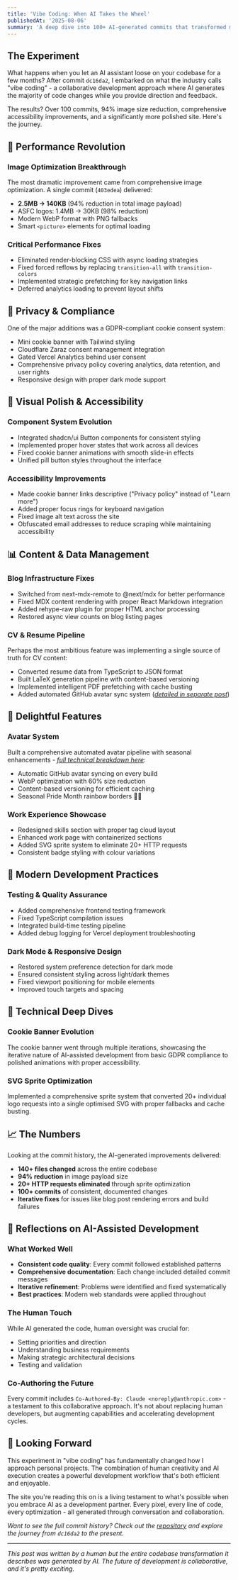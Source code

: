 ```yaml
---
title: 'Vibe Coding: When AI Takes the Wheel'
publishedAt: '2025-08-06'
summary: 'A deep dive into 100+ AI-generated commits that transformed my personal website through performance optimizations, accessibility improvements, and feature additions.'
---
```


## The Experiment

What happens when you let an AI assistant loose on your codebase for a few months? After commit `dc16da2`, I embarked on what the industry calls "vibe coding" - a collaborative development approach where AI generates the majority of code changes while you provide direction and feedback.

The results? Over 100 commits, 94% image size reduction, comprehensive accessibility improvements, and a significantly more polished site. Here's the journey.

## 🎯 Performance Revolution

### Image Optimization Breakthrough
The most dramatic improvement came from comprehensive image optimization. A single commit (`403edea`) delivered:

- **2.5MB → 140KB** (94% reduction in total image payload)
- ASFC logos: 1.4MB → 30KB (98% reduction)
- Modern WebP format with PNG fallbacks
- Smart `<picture>` elements for optimal loading

### Critical Performance Fixes
- Eliminated render-blocking CSS with async loading strategies
- Fixed forced reflows by replacing `transition-all` with `transition-colors`
- Implemented strategic prefetching for key navigation links
- Deferred analytics loading to prevent layout shifts

## 🍪 Privacy & Compliance

One of the major additions was a GDPR-compliant cookie consent system:

- Mini cookie banner with Tailwind styling
- Cloudflare Zaraz consent management integration
- Gated Vercel Analytics behind user consent
- Comprehensive privacy policy covering analytics, data retention, and user rights
- Responsive design with proper dark mode support

## 🎨 Visual Polish & Accessibility

### Component System Evolution
- Integrated shadcn/ui Button components for consistent styling
- Implemented proper hover states that work across all devices
- Fixed cookie banner animations with smooth slide-in effects
- Unified pill button styles throughout the interface

### Accessibility Improvements
- Made cookie banner links descriptive ("Privacy policy" instead of "Learn more")
- Added proper focus rings for keyboard navigation
- Fixed image alt text across the site
- Obfuscated email addresses to reduce scraping while maintaining accessibility

## 📊 Content & Data Management

### Blog Infrastructure Fixes
- Switched from next-mdx-remote to @next/mdx for better performance
- Fixed MDX content rendering with proper React Markdown integration
- Added rehype-raw plugin for proper HTML anchor processing
- Restored async view counts on blog listing pages

### CV & Resume Pipeline
Perhaps the most ambitious feature was implementing a single source of truth for CV content:

- Converted resume data from TypeScript to JSON format
- Built LaTeX generation pipeline with content-based versioning
- Implemented intelligent PDF prefetching with cache busting
- Added automated GitHub avatar sync system (*[detailed in separate post](/blog/github-image-sync)*)

## 🌈 Delightful Features

### Avatar System
Built a comprehensive automated avatar pipeline with seasonal enhancements - *[full technical breakdown here](/blog/github-image-sync#-seasonal-enhancements)*:

- Automatic GitHub avatar syncing on every build
- WebP optimization with 60% size reduction
- Content-based versioning for efficient caching  
- Seasonal Pride Month rainbow borders 🏳️‍🌈

### Work Experience Showcase
- Redesigned skills section with proper tag cloud layout
- Enhanced work page with containerized sections
- Added SVG sprite system to eliminate 20+ HTTP requests
- Consistent badge styling with colour variations

## 📱 Modern Development Practices

### Testing & Quality Assurance
- Added comprehensive frontend testing framework
- Fixed TypeScript compilation issues
- Integrated build-time testing pipeline
- Added debug logging for Vercel deployment troubleshooting

### Dark Mode & Responsive Design
- Restored system preference detection for dark mode
- Ensured consistent styling across light/dark themes
- Fixed viewport positioning for mobile elements
- Improved touch targets and spacing

## 🔧 Technical Deep Dives

### Cookie Banner Evolution
The cookie banner went through multiple iterations, showcasing the iterative nature of AI-assisted development from basic GDPR compliance to polished animations with proper accessibility.

### SVG Sprite Optimization
Implemented a comprehensive sprite system that converted 20+ individual logo requests into a single optimised SVG with proper fallbacks and cache busting.

## 📈 The Numbers

Looking at the commit history, the AI-generated improvements delivered:

- **140+ files changed** across the entire codebase
- **94% reduction** in image payload size
- **20+ HTTP requests eliminated** through sprite optimization
- **100+ commits** of consistent, documented changes
- **Iterative fixes** for issues like blog post rendering errors and build failures

## 🤔 Reflections on AI-Assisted Development

### What Worked Well
- **Consistent code quality**: Every commit followed established patterns
- **Comprehensive documentation**: Each change included detailed commit messages
- **Iterative refinement**: Problems were identified and fixed systematically
- **Best practices**: Modern web standards were applied throughout

### The Human Touch
While AI generated the code, human oversight was crucial for:
- Setting priorities and direction
- Understanding business requirements
- Making strategic architectural decisions
- Testing and validation

### Co-Authoring the Future
Every commit includes `Co-Authored-By: Claude <noreply@anthropic.com>` - a testament to this collaborative approach. It's not about replacing human developers, but augmenting capabilities and accelerating development cycles.

## 🚀 Looking Forward

This experiment in "vibe coding" has fundamentally changed how I approach personal projects. The combination of human creativity and AI execution creates a powerful development workflow that's both efficient and enjoyable.

The site you're reading this on is a living testament to what's possible when you embrace AI as a development partner. Every pixel, every line of code, every optimization - all generated through conversation and collaboration.

*Want to see the full commit history? Check out the [repository](https://github.com/sainsw/ainsworth.dev) and explore the journey from `dc16da2` to the present.*

---

*This post was written by a human but the entire codebase transformation it describes was generated by AI. The future of development is collaborative, and it's pretty exciting.*